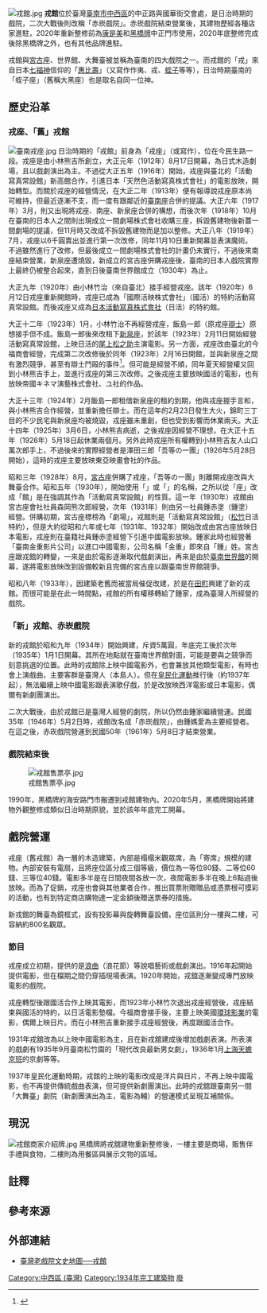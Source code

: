 [[File:戎館.jpg|thumb]]
'''戎館'''位於臺灣[[臺南市|臺南市]][[中西區_(台灣)|中西區]]的中正路與國華街交會處，是日治時期的戲院，二次大戰後則改稱「赤崁戲院」{{r|厲2|page=104}}。赤崁戲院結束營業後，其建物歷經各種店家進駐，2020年重新整修前為[[康是美藥妝店|康是美]]和[[黑橋牌|黑橋牌]]中正門市使用，2020年底整修完成後除黑橋牌之外，也有其他品牌進駐{{r|陳}}。

戎館與[[宮古座|宮古座]]、世界館、大舞臺被並稱為臺南的四大戲院之一{{r|洪}}。而戎館的「戎」來自日本[[七福神|七福神]]信仰的「[[惠比壽|惠比壽]]」（又寫作作夷、戎、[[蛭子神|蛭子]]等等），日治時期臺南的「蛭子座」（舊稱大黑座）也是取名自同一位神{{r|賴|page=54}}。

== 歷史沿革 ==
=== 戎座、「舊」戎館 ===
[[File:臺南戎座.jpg|thumb]]
日治時期的「戎館」前身為「戎座」（或寫作{{lang|ja|エビス座}}），位在今民生路一段{{NoteTag|舊地址寫為「開仙宮街」，町名改正後為「[[錦町_(台南市)|錦町]]三丁目」{{r|厲2|page=82}}。〈臺南市街圖〉（1927年）將戎座標示在面相錦町三丁目的大街，但之後的〈大日本職業別明細圖第170號──臺南市〉（1929年）則將之標在錦町三丁目街廓的小巷中{{r|厲2|page=84}}。對於兩張地圖的差異，厲復平表示因資料不足無法判斷戎座是否在歷次整修中換過位置{{r|厲2|page=84}}。}}{{r|厲2|page=82}}。戎座是由小林熊吉{{NoteTag|小林熊吉是日本兵庫縣人，在開設戎座之前在臺南內新街經營「清琴堂」，販售[[三味線|三味線]]與臺灣原住民製作的工藝品{{r|厲2|page=83}}{{r|賴|page=54}}。}}所創立，大正元年（1912年）8月17日開幕，為日式木造劇場{{NoteTag|建物在1912年6月10日舉行上樑儀式{{r|厲2|page=83}}。}}，且以戲劇演出為主{{r|厲2|page=82、88}}{{r|賴|page=54}}。不過從大正五年（1916年）開始，戎座與臺北的「活動寫真常設館」{{NoteTag|「活動寫真」為當時電影的日文漢字寫法。}}新高館合作，引進日本「天然色活動寫真株式會社」的電影放映，開始轉型{{NoteTag|1916年時臺灣的「活動寫真常設館」只有臺北的新芳亭、新高館，以及與新高館合作的戎座{{r|厲2|page=99}}。}}{{r|厲2|page=82、88}}。而關於戎座的經營情況，在大正二年（1913年）便有報導說戎座原本尚可維持，但最近逐漸不支，而一度有跟鄰近的[[臺南座|臺南座]]合併的提議{{r|厲2|page=96}}。大正六年（1917年）3月，則又出現將戎座、南座、新泉座合併的構想，而後次年（1918年）10月在臺南的日本人之間則出現成立一間劇場株式會社收購三座，拆毀舊建物後新蓋一間劇場的提議，但11月時又改成不拆毀舊建物而是加以整修{{r|厲2|page=97}}。大正八年（1919年）7月，戎座以6千圓賣出並進行第一次改修，同年11月10日重新開幕並表演魔術{{r|賴|page=56}}。不過雖然進行了改修，但最後成立一間劇場株式會社的計畫仍未實行，不過後來南座結束營業，新泉座遭燒毀，新成立的宮古座併購戎座後，臺南的日本人戲院實際上最終仍被整合起來，直到日後臺南世界館成立（1930年）為止{{r|厲2|page=99}}。

大正九年（1920年）由小林竹治（來自臺北）接手經營戎座{{r|厲2|page=82、88}}。該年（1920年）6月12日戎座重新開館時，戎座已成為「國際活映株式會社」（國活）的特約活動寫真常設館{{r|厲2|page=89}}。而後戎座又成為[[日活|日本活動寫真株式會社]]（日活）的特約館{{NoteTag|約在1921年9月以前已改，而後持續放映日活的電影到1922年3月左右{{r|厲2|page=89}}。}}{{r|厲2|page=89}}。

大正十二年（1923年）1月，小林竹治不再經營戎座，飯島一郎（原戎座[[電影辯士|辯士]]）原想接手但不成{{r|厲2|page=89}}。飯島一郎後來改租下[[新泉座|新泉座]]，於該年（1923年）2月11日開始經營活動寫真常設館，上映日活的[[尾上松之助|尾上松之助]]主演電影{{r|厲2|page=89}}。另一方面，戎座改由臺北的今福商會經營，完成第二次改修後於同年（1923年）2月16日開館{{NoteTag|今福商會在臺北經營「臺灣キネマ館」，當時遂有稱戎座為「第二臺灣キネマ戎座」{{r|厲2|page=90}}。「キネマ」也是當時日文對電影的別種說法。}}，並與新泉座之間有激烈競爭，甚至有辯士鬥毆的事件{{r|厲2|page=88、90}}<ref>{{cite web|url=http://twfilmdata.tnua.edu.tw/node/2374 |title=キネマ戰 |work=臺灣電影史研究史料資料庫 }}</ref>{{r|賴|page=57}}。但可能是經營不順，同年夏天經營權又回到小林熊吉手上，並進行戎座的第三次改修{{r|厲2|page=90}}。之後戎座主要放映國活的電影，也有放映帝國キネマ演藝株式會社、ユ社的作品{{r|厲2|page=90}}。

大正十三年（1924年）2月飯島一郎租借新泉座的租約到期，他與戎座握手言和，與小林熊吉合作經營，並重新擔任辯士{{r|厲2|page=88、90}}。而在這年的2月23日發生大火，錦町三丁目的不少民宅與新泉座均被燒毀，戎座雖未重創，但也受到影響而休業兩天{{r|厲2|page=90}}。大正十四年（1925年）3月6日，小林熊吉病逝，之後戎座因經營不理想，在大正十五年（1926年）5月18日起休業兩個月{{NoteTag|原因應是欠松竹映畫費用而遭解約{{r|厲2|page=102}}。}}{{r|厲2|page=91}}。另外此時戎座所有權轉到小林熊吉友人山口萬次郎手上{{NoteTag|但日後小林熊吉親戚小川倍見曾指控山口萬次郎侵占財產{{r|厲2|page=91}}。}}，不過後來的實際經營者是澤田三郎「吾等の一團」（1926年5月28日開始），這時的戎座主要放映東亞映畫會社的作品{{r|厲2|page=88、91}}。

昭和三年（1928年）8月，[[宮古座|宮古座]]併購了戎座，「吾等の一團」則離開戎座改與大舞臺合作{{r|厲1|page=25、91}}。昭和五年（1930年），開始使用「{{lang|ja|エビス舘}}」或「{{lang|ja|戎舘}}」的名稱，之所以從「座」改成「館」是在強調其作為「活動寫真常設館」的性質{{r|厲2|page=82、83}}。這一年（1930年）戎館由宮古座會社社員森岡熊次郎經營，次年（1931年）則由另一社員鍾赤塗（鍾塗）經營{{r|厲2|page=88}}。併購初期，宮古座標榜為「劇場」，戎館則是「活動寫真常設館」（[[松竹|松竹]]日活特約），但是大約從昭和六年或七年（1931年、1932年）開始改成由宮古座放映日本電影，戎座則在臺籍社員鍾赤塗經營下引進中國電影放映{{r|厲2|page=92、93}}。鍾家此時也經營著「臺南金重影片公司」以進口中國電影，公司名稱「金重」即來自「鍾」姓{{r|厲2|page=93、96}}。宮古座跟戎館的轉變，一來是由於電影逐漸取代戲劇演出，再來是由於[[臺南世界館|臺南世界館]]的開幕，遂將電影放映改到設備較新且完備的宮古座以跟臺南世界館競爭{{r|厲2|page=94}}。

昭和八年（1933年），因建築老舊而被當局催促改建，於是在[[田町_(台南市)|田町]]興建了新的戎館{{r|厲2|page=84}}。而很可能是在此一時間點，戎館的所有權移轉給了鍾家，成為臺灣人所經營的戲院{{r|厲2|page=95、96}}。

=== 「新」戎館、赤崁戲院 ===
新的戎館於昭和九年（1934年）開始興建，斥資5萬圓，年底完工後於次年（1935年）1月1日開幕{{NoteTag|於1月1日到4日舉行「新築落成 開舘記念興行」，上映上海[[明星影片公司|明星影片公司]]出品的《[[啼笑因緣|啼笑因緣]]》與德國電影《王城悲史》、美國電影《未來派女學生》{{r|厲2|page=104}}。}}{{r|厲2|page=84}}{{r|賴|page=78}}。其所在地點就在臺南世界館對面，可能是要與之競爭而刻意挑選的位置{{r|賴|page=78}}。此時的戎館除上映中國電影外，也會兼放其他類型電影，有時也會上演戲曲，主要客群是臺灣人（本島人）{{r|厲2|page=102}}。但在[[皇民化運動|皇民化運動]]推行後（約1937年起），無法繼續上映中國電影跟表演歌仔戲，於是改放映西洋電影或日本電影，偶爾有新劇團演出{{r|厲2|page=103}}。

二次大戰後，由於戎館已是臺灣人經營的劇院，所以仍然由鍾家繼續營運{{r|厲2|page=104}}。民國35年（1946年）5月2日時，戎館改名成「赤崁戲院」，由鍾媽愛{{NoteTag|鍾赤塗之子，鍾樹欉之弟{{r|厲2|page=96}}}}為主要經營者{{r|厲2|page=104}}。在這之後，赤崁戲院營運到民國50年（1961年）5月8日才結束營業{{r|厲2|page=104}}。

=== 戲院結束後 ===
[[File:戎館售票亭.jpg|thumb]]

1990年，黑橋牌的海安路門市搬遷到戎館建物內{{r|洪}}。2020年5月，黑橋牌開始將建物外觀整修成類似日治時期原貌，並於該年年底完工開幕{{r|陳}}。

== 戲院營運 ==
戎座（舊戎館）為一層的木造建築，內部是榻榻米觀眾席{{r|厲2|page=84}}，為「寄席」規模的建物{{r|賴|page=54}}。內部安裝有電扇，且將座位區分成三個等級，價位為一等位80錢、二等位60錢、三等位40錢{{r|賴|page=55}}。電影多半是在日間夜間各放一次，夜間電影多半在晚上6點過後放映{{r|賴|page=55}}。而為了促銷，戎座也會與其他業者合作，推出買票附贈贈品或憑票根可摸彩的活動，也有到特定商店購物達一定金額後贈送票券的措施{{NoteTag|這些商店大多在戎座附近，大約是消費金額達到1圓就能換到一張入場券{{r|賴|page=59}}。}}{{r|賴|page=58}}。

新戎館的舞臺為鏡框式，設有投影幕與旋轉舞臺設備，座位區則分一樓與二樓，可容納約800名觀眾{{r|厲2|page=84、86}}{{r|賴|page=78}}。
=== 節目 ===
戎座成立初期，提供的是[[浪曲|浪曲]]（浪花節）等說唱藝術或戲劇演出{{r|厲2|page=99}}{{r|賴|page=54}}。1916年起開始提供電影，但在檔期之間仍穿插現場表演{{r|厲2|page=99}}。1920年開始，戎舘逐漸變成專門放映電影的戲院{{r|厲2|page=101}}。

戎座轉型後跟國活合作上映其電影，而1923年小林竹次退出戎座經營後，戎座結束與國活的特約，以日活電影墊檔{{r|厲2|page=102}}。今福商會接手後，主要上映美國[[環球影業|環球影業]]的電影，偶爾上映日片{{r|厲2|page=102}}。而在小林熊吉重新接手戎座經營後，再度跟國活合作{{r|厲2|page=102}}。

1931年戎舘改為以上映中國電影為主，且在新戎舘建成後增加戲劇表演{{r|厲2|page=102}}。所表演的戲劇有1935年9月臺南松竹園的「現代改良最新男女劇」，1936年1月[[天蟾逸夫舞台|上海天蟾京班]]的京劇等等{{r|厲2|page=103}}。

1937年皇民化運動時期，戎舘的上映的電影改成是洋片與日片，不再上映中國電影，也不再提供傳統戲曲表演，但可提供新劇團演出{{r|厲2|page=102}}。此時的戎舘跟臺南另一間「大舞臺」劇院（新劇團演出為主，電影為輔）的營運模式呈現互補關係{{r|厲2|page=104}}。

== 現況 ==
[[File:戎館商家介紹牌.jpg|thumb]]
黑橋牌將戎舘建物重新整修後，一樓主要是商場，販售伴手禮與食物，二樓則為用餐區與展示文物的區域。

== 註釋 ==
{{NoteFoot}}

== 參考來源 ==
{{reflist|2|refs=
<ref name="陳">{{cite news|url=https://www.cdns.com.tw/articles/312306 |author=陳治交 |title=〈新戎館恢復原貌 年底開放〉|work=《中華日報》|date=2020-11-21 |accessdate=2021-01-02 }}</ref>
<ref name="厲1">{{cite journal |url=http://1www.tnua.edu.tw/~TNUA_THEATRE/files/archive/497_62e0eb93.pdf |author=厲復平 |title=〈日治時期臺南市宮古座戲院考辨〉 |journal=《戲劇學刊》 |publisher=國立臺北藝術大學戲劇學院 |issue=25 |date=2017-01 |access-date=2021-01-02 |archive-date=2017-09-21 |archive-url=https://web.archive.org/web/20170921144200/http://1www.tnua.edu.tw/~TNUA_THEATRE/files/archive/497_62e0eb93.pdf |dead-url=no }}</ref>
<ref name="厲2">{{cite book|author=厲復平 |title=《府城‧戲影‧寫真：日治時期臺南市商業戲院》|publisher=獨立作家 |date=2017-02 |isbn=978-986-94308-1-4}}</ref>
<ref name="賴">{{cite book|url=https://hdl.handle.net/11296/4b5386 |author=賴品蓉 |title=〈日治時期台南市戲院的出現及其文化意義〉|publisher=國立清華大學 |date=2016}}</ref>
<ref name="洪">{{cite news |url=https://news.ltn.com.tw/news/life/breakingnews/3399714 |author=洪瑞琴 |title=〈台南朝聖新地標「戎館」 古早戲院「復活」賣香腸〉 |work=《自由日報》 |date=2021-01-02 |accessdate=2021-01-02 |archive-date=2021-01-27 |archive-url=https://web.archive.org/web/20210127124452/https://news.ltn.com.tw/news/life/breakingnews/3399714 |dead-url=no }}</ref>
}}

== 外部連結 ==
*[http://map.net.tw/theater/item/n24/ 臺灣老戲院文史地圖──戎館] {{Wayback|url=http://map.net.tw/theater/item/n24/ |date=20180124071227 }}

[[Category:中西區_(臺灣)|Category:中西區 (臺灣)]]
[[Category:1934年完工建築物|Category:1934年完工建築物]]
[[Category:臺灣已結業電影院|廢]]